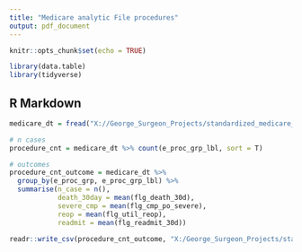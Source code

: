 ```yaml
---
title: "Medicare analytic File procedures"
output: pdf_document
---
```


```r
knitr::opts_chunk$set(echo = TRUE)

library(data.table)
library(tidyverse)
```

## R Markdown

```r
medicare_dt = fread("X://George_Surgeon_Projects/standardized_medicare_data_using_R/analysis_ready_data/ecs_primary_surgeon_medicare2018.csv")

# n cases
procedure_cnt = medicare_dt %>% count(e_proc_grp_lbl, sort = T) 

# outcomes
procedure_cnt_outcome = medicare_dt %>% 
  group_by(e_proc_grp, e_proc_grp_lbl) %>% 
  summarise(n_case = n(),
            death_30day = mean(flg_death_30d),
            severe_cmp = mean(flg_cmp_po_severe),
            reop = mean(flg_util_reop),
            readmit = mean(flg_readmit_30d))

readr::write_csv(procedure_cnt_outcome, "X:/George_Surgeon_Projects/standardized_medicare_data_using_R/QA/procedure_cnt_outcome.csv")
  
```

